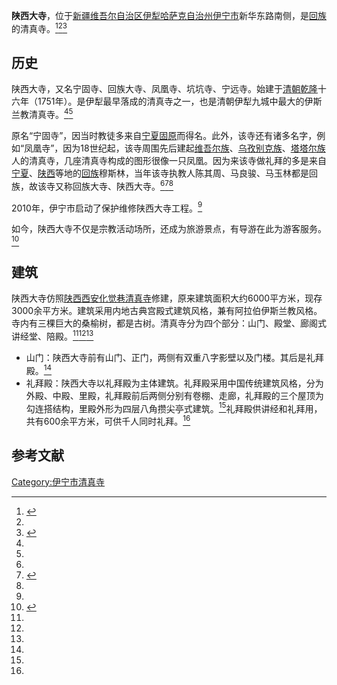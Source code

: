 {{文物保护单位
| 级别 = 全国
| 名称 = 伊宁陕西大寺
| 编号 = 7-1496
| 分类 = 古建筑
| 时代 = [[清朝|清]]
| 所在 = [[新疆维吾尔自治区|新疆]][[伊宁市|伊宁市]]
| 登录 = 2013年
| Cat = 新疆全国重点文物保护单位
}}
'''陕西大寺'''，位于[[新疆维吾尔自治区|新疆维吾尔自治区]][[伊犁哈萨克自治州|伊犁哈萨克自治州]][[伊宁市|伊宁市]]新华东路南侧，是[[回族|回族]]的清真寺。<ref name=tsw>{{Cite web |url=http://www.ts.cn/homepage/content/2015-01/04/content_10879175.htm |title=伊宁回族大寺，天山网，2015-01-04 |access-date=2015-03-12 |archive-url=https://web.archive.org/web/20150421035756/http://ts.cn/homepage/content/2015-01/04/content_10879175.htm |archive-date=2015-04-21 |dead-url=yes }}</ref><ref name=zgyl/><ref name=ylgt>{{Cite web |url=http://www.ylgt.gov.cn/contents/21/225.html |title=寻访伊宁古迹——古朴壮观 翼然卓立，伊犁州国土资源局，2013-03-13 |accessdate=2015-03-12 |archive-date=2015-03-13 |archive-url=https://archive.is/20150313035446/http://www.ylgt.gov.cn/contents/21/225.html |dead-url=no }}</ref>

==历史==
陕西大寺，又名宁固寺、回族大寺、凤凰寺、坑坑寺、宁远寺。始建于[[清朝|清朝]][[乾隆|乾隆]]十六年（1751年）。是伊犁最早落成的清真寺之一，也是清朝伊犁九城中最大的伊斯兰教清真寺。<ref name=tsw/><ref name=zgyl/>

原名“宁固寺”，因当时教徒多来自[[宁夏|宁夏]][[固原|固原]]而得名。此外，该寺还有诸多名字，例如“凤凰寺”，因为18世纪起，该寺周围先后建起[[维吾尔族|维吾尔族]]、[[乌孜别克族|乌孜别克族]]、[[塔塔尔族|塔塔尔族]]人的清真寺，几座清真寺构成的图形很像一只凤凰。因为来该寺做礼拜的多是来自[[宁夏|宁夏]]、[[陕西|陕西]]等地的[[回族|回族]]穆斯林，当年该寺执教人陈其周、马良骏、马玉林都是回族，故该寺又称回族大寺、陕西大寺。<ref name=tsw/><ref name=zgyl>{{Cite web |url=http://www.xjyl.gov.cn/info/1185/3791.htm |title=伊宁回族大寺，中国伊犁，2009-11-11 |access-date=2015-03-12 |archive-date=2019-05-12 |archive-url=https://web.archive.org/web/20190512232301/http://www.xjyl.gov.cn/info/1185/3791.htm |dead-url=no }}</ref><ref name=ylgt/>

2010年，伊宁市启动了保护维修陕西大寺工程。<ref name=ylgt/>

如今，陕西大寺不仅是宗教活动场所，还成为旅游景点，有导游在此为游客服务。<ref>{{Cite web |url=http://gb.cri.cn/27824/2009/08/31/3245s2607916.htm |title=阿蒂亚：伊宁的清真寺不一般，国际在线，2009-08-31 |access-date=2015-03-12 |archive-date=2017-07-02 |archive-url=https://web.archive.org/web/20170702085817/http://gb.cri.cn/27824/2009/08/31/3245s2607916.htm |dead-url=no }}</ref>

==建筑==
陕西大寺仿照[[陕西|陕西]][[西安|西安]][[西安大清真寺|化觉巷清真寺]]修建，原来建筑面积大约6000平方米，现存3000余平方米。建筑采用内地古典宫殿式建筑风格，兼有阿拉伯伊斯兰教风格。寺内有三棵巨大的桑榆树，都是古树。清真寺分为四个部分：山门、殿堂、廊阁式讲经堂、陪殿。<ref name=tsw/><ref name=zgyl/><ref name=ylgt/>

*山门：陕西大寺前有山门、正门，两侧有双重八字影壁以及门楼。其后是礼拜殿。<ref name=zgyl/>
*礼拜殿：陕西大寺以礼拜殿为主体建筑。礼拜殿采用中国传统建筑风格，分为外殿、中殿、里殿，礼拜殿前后两侧分别有卷棚、走廊，礼拜殿的三个屋顶为勾连搭结构，里殿外形为四层八角攒尖亭式建筑。<ref name=ylgt/>礼拜殿供讲经和礼拜用，共有600余平方米，可供千人同时礼拜。<ref name=zgyl/>

==参考文献==
{{reflist}}

{{新疆全国重点文物保护单位}}
[[Category:伊宁市清真寺|Category:伊宁市清真寺]]